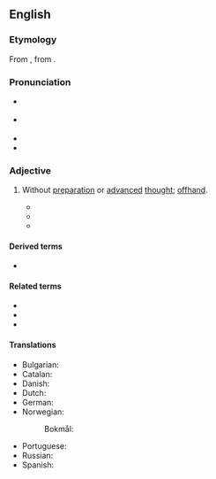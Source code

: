 ==English==
{{wikipedia}}

===Etymology===
From {{bor|en|LL.|extemporāneus}}, from {{der|en|la|[[ex]] [[tempore]]||impromptu}}.

===Pronunciation===
* {{a|Canada}} {{IPA|en|/əksˌtɛmpɚˈeɪni.əs/}}
* {{a|UK}} {{IPA|en|/ɛksˌtɛm.pɜː(ɹ)ˈeɪn.i.əs/}}
* {{audio|en|LL-Q1860 (eng)-Vealhurl-extemporaneous.wav|Audio (Southern England)}}
* {{rhymes|en|eɪniəs}}

===Adjective===
{{en-adj}}

# Without [[preparation]] or [[advanced]] [[thought]]; [[offhand]].
#: {{syn|en|off-the-cuff|extemporal|q2=archaic|improvised|Thesaurus:impromptu}}
#* {{quote-book|en|year=1855|title=My Bondage and My Freedom|author=Frederick Douglass|authorlink=Frederick Douglass|url=https://www.gutenberg.org/files/202/202-h/202-h.htm|passage=My speeches in Great Britain were wholly '''extemporaneous''', and I may not always have been so guarded in my expressions, as I otherwise should have been. I was ten years younger then than now, and only seven years from slavery.}}
#* {{RQ:Fitzgerald This Side of Paradise|chapter=Young Irony|page=241|passage=“Who the devil is there in Ramilly County,” muttered Amory aloud, “who would deliver Verlaine in an '''extemporaneous''' tune to a soaking haystack?”}}
#* {{quote-av|en|network=CNN|role={{w|Jake Tapper}}|title=The Lead with Jake Tapper|date=March 1, 2017|url=http://edition.cnn.com/TRANSCRIPTS/1703/01/cg.01.html|passage=The lovely words of a prepared speech, however, cannot erase '''extemporaneous''' words and deeds, thousands of them, that have run contrary to those aspirations.}}

====Derived terms====
* {{l|en|extemporaneously}}

====Related terms====
* {{l|en|extemporanea}}
* {{l|en|extemporaneousness}}
* {{l|en|extemporize}}

====Translations====
{{trans-top|without preparation}}
* Bulgarian: {{t+|bg|импровизиран|sc=Cyrl}}
* Catalan: {{t|ca|extemporani}}
* Danish: {{t|da|improviseret}}
* Dutch: {{t+|nl|onvoorbereid}}
* German: {{t|de|unvorbereitet}}
* Norwegian:
*: Bokmål: {{t|nb|uforberedt}}
{{trans-mid}}
* Portuguese: {{t+|pt|extemporâneo}}
* Russian: {{t+|ru|импровизированный|sc=Cyrl}}
* Spanish: {{t+|es|extemporáneo}}
{{trans-bottom}}